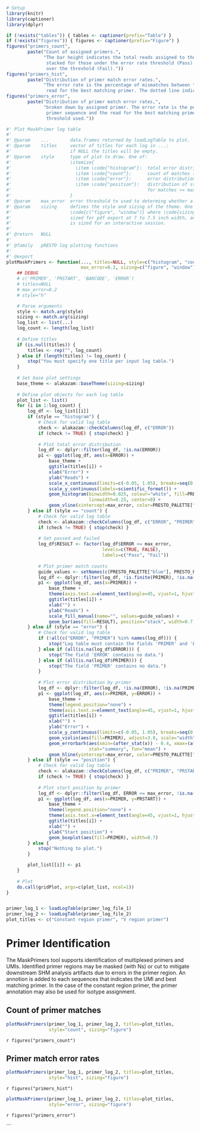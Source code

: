 ```{r, message=FALSE, echo=FALSE, results="hide"}
# Setup
library(knitr)
library(captioner)
library(dplyr)

if (!exists("tables")) { tables <- captioner(prefix="Table") }
if (!exists("figures")) { figures <- captioner(prefix="Figure") }
figures("primers_count", 
        paste("Count of assigned primers.",
              "The bar height indicates the total reads assigned to the given primer,
               stacked for those under the error rate threshold (Pass) and
               over the threshold (Fail)."))
figures("primers_hist", 
        paste("Distribution of primer match error rates.",
              "The error rate is the percentage of mismatches between the primer sequence and the 
               read for the best matching primer. The dotted line indicates the error threshold used."))
figures("primers_error", 
        paste("Distribution of primer match error rates,",
              "broken down by assigned primer. The error rate is the percentage of mismatches between the 
               primer sequence and the read for the best matching primer. The dotted line indicates the error
               threshold used."))
```

```{r, echo=FALSE}

#' Plot MaskPrimer log table
#'
#' @param    ...        data.frames returned by loadLogTable to plot.
#' @param    titles     vector of titles for each log in ...; 
#'                      if NULL the titles will be empty.
#' @param    style      type of plot to draw. One of:
#'                      \itemize{
#'                        \item \code{"histogram"}:  total error distribution
#'                        \item \code{"count"}:      count of matches for each primer
#'                        \item \code{"error"}:      error distributions for each primer
#'                        \item \code{"position"}:   distribution of start positions by primer
#'                                                   for matches >= max_error.
#'                      }
#' @param    max_error  error threshold to used to determing whether a primer match is valid.
#' @param    sizing     defines the style and sizing of the theme. One of 
#'                      \code{c("figure", "window")} where \code{sizing="figure"} is appropriately
#'                      sized for pdf export at 7 to 7.5 inch width, and \code{sizing="window"}
#'                      is sized for an interactive session.
#'                  
#' @return   NULL
#' 
#' @family   pRESTO log plotting functions
#' 
#' @export
plotMaskPrimers <- function(..., titles=NULL, style=c("histogram", "count", "error", "position"),
                            max_error=0.3, sizing=c("figure", "window")) {
    ## DEBUG
    # c('PRIMER', 'PRSTART', 'BARCODE', 'ERROR')
    # titles=NULL
    # max_error=0.2
    # style="h"

    # Parse arguments
    style <- match.arg(style)
    sizing <- match.arg(sizing)
    log_list <- list(...)
    log_count <- length(log_list)
    
    # Define titles
    if (is.null(titles)) {
        titles <- rep("", log_count)
    } else if (length(titles) != log_count) {
        stop("You must specify one title per input log table.")
    }
    
    # Set base plot settings
    base_theme <- alakazam::baseTheme(sizing=sizing)
    
    # Define plot objects for each log table
    plot_list <- list()
    for (i in 1:log_count) {
        log_df <- log_list[[i]]
        if (style == "histogram") {
            # Check for valid log table
            check <- alakazam::checkColumns(log_df, c("ERROR"))
            if (check != TRUE) { stop(check) }
            
            # Plot total error distribution
            log_df <- dplyr::filter(log_df, !is.na(ERROR))
            p1 <- ggplot(log_df, aes(x=ERROR)) +
                base_theme +     
                ggtitle(titles[i]) +
                xlab("Error") +
                ylab("Reads") +
                scale_x_continuous(limits=c(-0.05, 1.05), breaks=seq(0.0, 1.0, 0.2)) +
                scale_y_continuous(labels=scientific_format()) + 
                geom_histogram(binwidth=0.025, colour="white", fill=PRESTO_PALETTE["blue"], 
                               linewidth=0.25, center=0) +
                geom_vline(xintercept=max_error, color=PRESTO_PALETTE["red"], linewidth=0.5, linetype=3)
        } else if (style == "count") {
            # Check for valid log table
            check <- alakazam::checkColumns(log_df, c("ERROR", "PRIMER"))
            if (check != TRUE) { stop(check) }
            
            # Set passed and failed 
            log_df$RESULT <- factor(log_df$ERROR <= max_error, 
                                    levels=c(TRUE, FALSE), 
                                    labels=c("Pass", "Fail"))
            
            # Plot primer match counts
            guide_values <- setNames(c(PRESTO_PALETTE["blue"], PRESTO_PALETTE["red"]), c("Pass", "Fail"))
            log_df <- dplyr::filter(log_df, !is.finite(PRIMER), !is.na(RESULT))
            p1 <- ggplot(log_df, aes(x=PRIMER)) +
                base_theme + 
                theme(axis.text.x=element_text(angle=45, vjust=1, hjust=1)) +
                ggtitle(titles[i]) +
                xlab("") +
                ylab("Reads") +
                scale_fill_manual(name="", values=guide_values) +
                geom_bar(aes(fill=RESULT), position="stack", width=0.7, na.rm=TRUE)
        } else if (style == "error") {
            # Check for valid log table
            if (!all(c("ERROR", "PRIMER") %in% names(log_df))) {
                stop("Log table must contain the fields 'PRIMER' and 'ERROR'.")
            } else if (all(is.na(log_df$ERROR))) {
                stop("The field 'ERROR' contains no data.")
            } else if (all(is.na(log_df$PRIMER))) {
                stop("The field 'PRIMER' contains no data.")
            }
            
            # Plot error distribution by primer
            log_df <- dplyr::filter(log_df, !is.na(ERROR), !is.na(PRIMER))
            p1 <- ggplot(log_df, aes(x=PRIMER, y=ERROR)) +
                base_theme + 
                theme(legend.position="none") +
                theme(axis.text.x=element_text(angle=45, vjust=1, hjust=1)) +
                ggtitle(titles[i]) +
                xlab("") +
                ylab("Error") +
                scale_y_continuous(limits=c(-0.05, 1.05), breaks=seq(0, 1, 0.2)) +
                geom_violin(aes(fill=PRIMER), adjust=3.0, scale="width", trim=T, width=0.7) +
                geom_errorbarh(aes(xmin=(after_stat(x)) - 0.4, xmax=(after_stat(x)) + 0.4), linewidth=1.5,
                               stat="summary", fun="mean") +
                geom_hline(yintercept=max_error, color=PRESTO_PALETTE["red"], linewidth=0.5, linetype=3)    
        } else if (style == "position") {
            # Check for valid log table
            check <- alakazam::checkColumns(log_df, c("PRIMER", "PRSTART"))
            if (check != TRUE) { stop(check) }
            
            # Plot start position by primer
            log_df <- dplyr::filter(log_df, ERROR <= max_error, !is.na(PRSTART), !is.na(PRIMER))
            p1 <- ggplot(log_df, aes(x=PRIMER, y=PRSTART)) +
                base_theme + 
                theme(legend.position="none") +
                theme(axis.text.x=element_text(angle=45, vjust=1, hjust=1)) +
                ggtitle(titles[i]) +
                xlab("") +
                ylab("Start position") +
                geom_boxplot(aes(fill=PRIMER), width=0.7)
        } else {
            stop("Nothing to plot.")
        }

        plot_list[[i]] <- p1
    }
    
    # Plot
    do.call(gridPlot, args=c(plot_list, ncol=1))
}


primer_log_1 <- loadLogTable(primer_log_file_1)
primer_log_2 <- loadLogTable(primer_log_file_2)
plot_titles <- c("Constant region primer", "V region primer")
```
\newpage
# Primer Identification

The MaskPrimers tool supports identification of multiplexed primers and UMIs.
Identified primer regions may be masked (with Ns) or cut to mitigate downstream
SHM analysis artifacts due to errors in the primer region. An annotion is added to 
each sequences that indicates the UMI and best matching primer. In the case of
the constant region primer, the primer annotation may also be used for isotype 
assignment.

## Count of primer matches

```{r, echo=FALSE, warning=FALSE}
plotMaskPrimers(primer_log_1, primer_log_2, titles=plot_titles,
                style="count", sizing="figure")
```

`r figures("primers_count")`

## Primer match error rates

```{r, echo=FALSE, warning=FALSE}
plotMaskPrimers(primer_log_1, primer_log_2, titles=plot_titles, 
                style="hist", sizing="figure")
```

`r figures("primers_hist")`

```{r, echo=FALSE, warning=FALSE}
plotMaskPrimers(primer_log_1, primer_log_2, titles=plot_titles, 
                style="error", sizing="figure")
```

`r figures("primers_error")`


```

